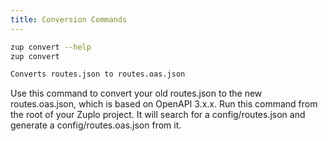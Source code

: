 ```yaml
---
title: Conversion Commands
---
```


```bash
zup convert --help
zup convert

Converts routes.json to routes.oas.json
```

Use this command to convert your old routes.json to the new routes.oas.json,
which is based on OpenAPI 3.x.x. Run this command from the root of your Zuplo
project. It will search for a config/routes.json and generate a
config/routes.oas.json from it.
